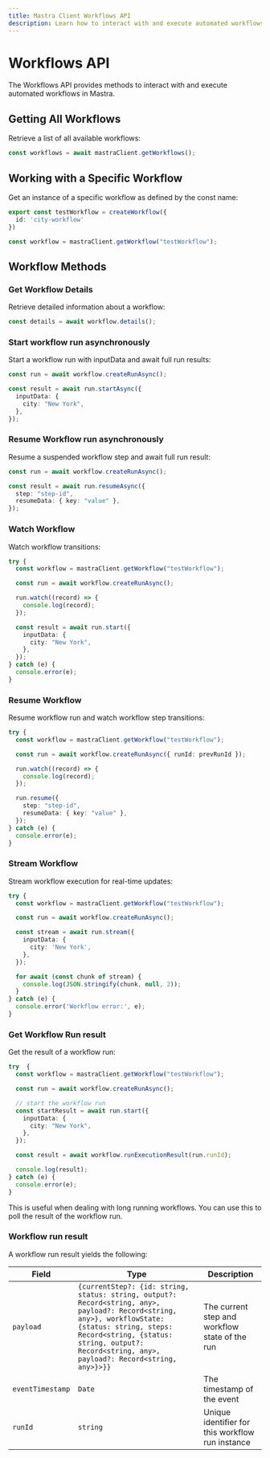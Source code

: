 ```yaml
---
title: Mastra Client Workflows API
description: Learn how to interact with and execute automated workflows in Mastra using the client-js SDK.
---
```


# Workflows API

The Workflows API provides methods to interact with and execute automated workflows in Mastra.

## Getting All Workflows

Retrieve a list of all available workflows:

```typescript
const workflows = await mastraClient.getWorkflows();
```

## Working with a Specific Workflow

Get an instance of a specific workflow as defined by the const name:

```typescript filename="src/mastra/workflows/test-workflow.ts"
export const testWorkflow = createWorkflow({
  id: 'city-workflow'
})
```

```typescript
const workflow = mastraClient.getWorkflow("testWorkflow");
```

## Workflow Methods

### Get Workflow Details

Retrieve detailed information about a workflow:

```typescript
const details = await workflow.details();
```

### Start workflow run asynchronously

Start a workflow run with inputData and await full run results:

```typescript
const run = await workflow.createRunAsync();

const result = await run.startAsync({
  inputData: {
    city: "New York",
  },
});
```

### Resume Workflow run asynchronously

Resume a suspended workflow step and await full run result:

```typescript
const run = await workflow.createRunAsync();

const result = await run.resumeAsync({
  step: "step-id",
  resumeData: { key: "value" },
});
```

### Watch Workflow

Watch workflow transitions:

```typescript
try {
  const workflow = mastraClient.getWorkflow("testWorkflow");

  const run = await workflow.createRunAsync();

  run.watch((record) => {
    console.log(record);
  });

  const result = await run.start({
    inputData: {
      city: "New York",
    },
  });
} catch (e) {
  console.error(e);
}
```

### Resume Workflow

Resume workflow run and watch workflow step transitions:

```typescript
try {
  const workflow = mastraClient.getWorkflow("testWorkflow");

  const run = await workflow.createRunAsync({ runId: prevRunId });

  run.watch((record) => {
    console.log(record);
  });

  run.resume({
    step: "step-id",
    resumeData: { key: "value" },
  });
} catch (e) {
  console.error(e);
}
```

### Stream Workflow

Stream workflow execution for real-time updates:

```typescript
try {
  const workflow = mastraClient.getWorkflow("testWorkflow");

  const run = await workflow.createRunAsync();

  const stream = await run.stream({
    inputData: {
      city: 'New York',
    },
  });

  for await (const chunk of stream) {
    console.log(JSON.stringify(chunk, null, 2));
  }
} catch (e) {
  console.error('Workflow error:', e);
}
```

### Get Workflow Run result

Get the result of a workflow run:

```typescript
try  {
  const workflow = mastraClient.getWorkflow("testWorkflow");

  const run = await workflow.createRunAsync();

  // start the workflow run
  const startResult = await run.start({
    inputData: {
      city: "New York",
    },
  });

  const result = await workflow.runExecutionResult(run.runId);

  console.log(result);
} catch (e) {
  console.error(e);
}
```

This is useful when dealing with long running workflows. You can use this to poll the result of the workflow run.

### Workflow run result

A workflow run result yields the following:

| Field            | Type                                                                                                                                                                                                                                               | Description                                      |
| ---------------- | -------------------------------------------------------------------------------------------------------------------------------------------------------------------------------------------------------------------------------------------------- | ------------------------------------------------ |
| `payload`        | `{currentStep?: {id: string, status: string, output?: Record<string, any>, payload?: Record<string, any>}, workflowState: {status: string, steps: Record<string, {status: string, output?: Record<string, any>, payload?: Record<string, any>}>}}` | The current step and workflow state of the run   |
| `eventTimestamp` | `Date`                                                                                                                                                                                                                                             | The timestamp of the event                       |
| `runId`          | `string`                                                                                                                                                                                                                                           | Unique identifier for this workflow run instance |
